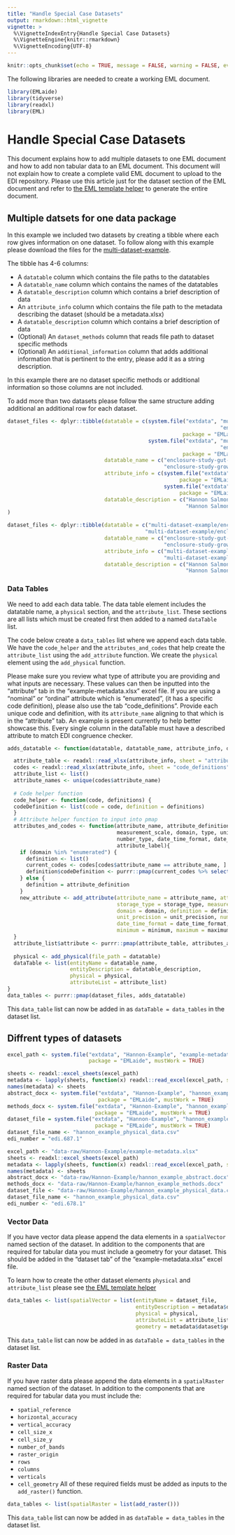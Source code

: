 ```yaml
---
title: "Handle Special Case Datasets"
output: rmarkdown::html_vignette
vignette: >
  %\VignetteIndexEntry{Handle Special Case Datasets}
  %\VignetteEngine{knitr::rmarkdown}
  %\VignetteEncoding{UTF-8}
---
```


```r
knitr::opts_chunk$set(echo = TRUE, message = FALSE, warning = FALSE, eval = FALSE)
```
The following libraries are needed to create a working EML document. 
```r
library(EMLaide)
library(tidyverse)
library(readxl)
library(EML)
```

# Handle Special Case Datasets
This document explains how to add multiple datasets to one EML document and how to 
add non tabular data to an EML document. This document will not explain how to create a complete valid EML document to upload to the EDI repository. Please use this article just for the dataset section of the EML document and refer to [the EML template helper](https://cvpia-osc.github.io/EMLaide//articles/creating-EML.html) to generate the entire document. 

## Multiple datsets for one data package
In this example we included two datasets by creating a tibble where each row gives information on one dataset. To follow along with this example please download the files for the [multi-dataset-example](https://cvpia-data-stewardship.s3-us-west-1.amazonaws.com/multi-dataset-example.zip).

The tibble has 4-6 columns:

* A `datatable` column which contains the file paths to the datatables
* A `datatable_name` column which contains the names of the datatables
* A `datatable_description` column which contains a brief description of data
* An `attribute_info` column which contains the file path to the metadata describing the dataset (should be a metadata.xlsx)
* A `datatable_description` column which contains a brief description of data 
* (Optional) An `dataset_methods` column that reads file path to dataset specific methods
* (Optional) An `additional_information` column that adds additional information that is pertinent to the entry, please add it as a string description. 

In this example there are no dataset specific methods or additional information so those columns are not included. 

To add more than two datasets please follow the same structure adding additional an additional row for each dataset. 

```r
dataset_files <- dplyr::tibble(datatable = c(system.file("extdata", "multi-dataset-example",
                                                                    "enclosure-study-gut-contents-data.csv",
                                                        package = "EMLaide", mustWork = TRUE),
                                             system.file("extdata", "multi-dataset-example",
                                                                    "enclosure-study-growth-rate-data.csv",
                                                        package = "EMLaide", mustWork = TRUE)),
                               datatable_name = c("enclosure-study-gut-contents-data.csv",
                                                  "enclosure-study-growth-rate-data.csv"),
                               attribute_info = c(system.file("extdata", "multi-dataset-example", "enclosure-study-gut-contents-metadata.xlsx",
                                                       package = "EMLaide", mustWork = TRUE),
                                                  system.file("extdata", "multi-dataset-example", "enclosure-study-growth-rates-metadata.xlsx",
                                                       package = "EMLaide", mustWork = TRUE)),
                               datatable_description = c("Hannon Salmonid Dataset Enclosure Study Gut Contents Data",
                                                         "Hannon Salmonid Dataset Enclosure Study Growth Rates Data")
)

```

```r
dataset_files <- dplyr::tibble(datatable = c("multi-dataset-example/enclosure-study-gut-contents-data.csv",
                                            "multi-dataset-example/enclosure-study-growth-rates-data.csv"),
                               datatable_name = c("enclosure-study-gut-contents-data.csv", 
                                                  "enclosure-study-growth-rates-data.csv"),
                               attribute_info = c("multi-dataset-example/enclosure-study-gut-contents-metadata.xlsx",
                                                  "multi-dataset-example/enclosure-study-growth-rates-example-metadata.xlsx"),
                               datatable_description = c("Hannon Salmonid Dataset Enclosure Study Gut Contents Data",
                                                         "Hannon Salmonid Dataset Enclosure Study Growth Rates Data"))

```
### Data Tables 
We need to add each data table. The data table element includes the datatable name,  a `physical` section, and the `attribute_list`. These sections are all lists which must be created first then added to a named `dataTable` list.

The code below create a `data_tables` list where we append each data table. We have the `code_helper` and the `attributes_and_codes` that help create the  `attribute_list` using the `add_attribute` function. We create the `physical` 
element using the `add_physical` function. 

Please make sure you review what type of attribute you are providing and what inputs are necessary. 
These values can then be inputted into the "attribute" tab in the "example-metadata.xlsx" excel file. If you
are using a "nominal" or "ordinal" attribute which is "enumerated", (it has a specific 
code definition), please also use the tab "code_definitions". Provide each
unique code and definition, with its `attribute_name` aligning to that which is in the
"attribute" tab. An example is present currently to help better showcase this. Every single 
column in the dataTable must have a described attribute to match EDI congruence checker. 

```r
adds_datatable <- function(datatable, datatable_name, attribute_info, datatable_description, dataset_methods = NULL, additional_info = NULL){

  attribute_table <- readxl::read_xlsx(attribute_info, sheet = "attribute")
  codes <- readxl::read_xlsx(attribute_info, sheet = "code_definitions")
  attribute_list <- list()
  attribute_names <- unique(codes$attribute_name)
  
  # Code helper function 
  code_helper <- function(code, definitions) {
  codeDefinition <- list(code = code, definition = definitions)
  }
  # Attribute helper function to input into pmap
  attributes_and_codes <- function(attribute_name, attribute_definition, storage_type, 
                                   measurement_scale, domain, type, units, unit_precision, 
                                   number_type, date_time_format, date_time_precision, minimum, maximum, 
                                   attribute_label){
    if (domain %in% "enumerated") { 
      definition <- list()
      current_codes <- codes[codes$attribute_name == attribute_name, ]
      definition$codeDefinition <- purrr::pmap(current_codes %>% select(-attribute_name), code_helper) 
    } else {
      definition = attribute_definition
    }
    new_attribute <- add_attribute(attribute_name = attribute_name, attribute_definition = attribute_definition,
                                   storage_type = storage_type, measurement_scale = measurement_scale, 
                                   domain = domain, definition = definition, type = type, units = units, 
                                   unit_precision = unit_precision, number_type = number_type, 
                                   date_time_format = date_time_format, date_time_precision = date_time_precision, 
                                   minimum = minimum, maximum = maximum, attribute_label = attribute_label)
  }
  attribute_list$attribute <- purrr::pmap(attribute_table, attributes_and_codes)
  
  physical <- add_physical(file_path = datatable)
  dataTable <- list(entityName = datatable_name,
                    entityDescription = datatable_description,
                    physical = physical,
                    attributeList = attribute_list)
}
data_tables <- purrr::pmap(dataset_files, adds_datatable) 
```
This `data_table` list can now be added in as `dataTable = data_tables` in the dataset list. 


## Diffrent types of datasets

```r
excel_path <- system.file("extdata", "Hannon-Example", "example-metadata.xlsx", 
                          package = "EMLaide", mustWork = TRUE)

sheets <- readxl::excel_sheets(excel_path)
metadata <- lapply(sheets, function(x) readxl::read_excel(excel_path, sheet = x))
names(metadata) <- sheets
abstract_docx <- system.file("extdata", "Hannon-Example", "hannon_example_abstract.docx", 
                             package = "EMLaide", mustWork = TRUE)
methods_docx <- system.file("extdata", "Hannon-Example", "hannon_example_methods.docx", 
                            package = "EMLaide", mustWork = TRUE)
dataset_file = system.file("extdata", "Hannon-Example", "hannon_example_physical_data.csv",
                            package = "EMLaide", mustWork = TRUE)
dataset_file_name <- "hannon_example_physical_data.csv"
edi_number = "edi.687.1"
```

```r
excel_path <- "data-raw/Hannon-Example/example-metadata.xlsx"
sheets <- readxl::excel_sheets(excel_path)
metadata <- lapply(sheets, function(x) readxl::read_excel(excel_path, sheet = x))
names(metadata) <- sheets
abstract_docx <- "data-raw/Hannon-Example/hannon_example_abstract.docx"
methods_docx <- "data-raw/Hannon-Example/hannon_example_methods.docx"
dataset_file <- "data-raw/Hannon-Example/hannon_example_physical_data.csv"
dataset_file_name <- "hannon_example_physical_data.csv"
edi_number <- "edi.678.1"
```


### Vector Data 
If you have vector data please append the data elements in a `spatialVector` named section of the dataset. In addition to the components that are required for tabular data you must include a geometry for your dataset. This should be added in the "dataset tab" of the "example-metadata.xlsx" excel file. 

To learn how to create the other dataset elements `physical` and `attribute_list` please see [the EML template helper](https://cvpia-osc.github.io/EMLaide//articles/creating-EML.html)

```r
data_tables <- list(spatialVector = list(entityName = dataset_file,
                                         entityDescription = metadata$dataset$name,
                                         physical = physical,
                                         attributeList = attribute_list,
                                         geometry = metadata$dataset$geometry))
```
This `data_table` list can now be added in as `dataTable = data_tables` in the dataset list. 

### Raster Data 
If you have raster data please append the data elements in a `spatialRaster` named section of the dataset. In addition to the components that are required for tabular data you must include the:

* `spatial_reference`
* `horizontal_accuracy`
* `vertical_accuracy`
* `cell_size_x`
* `cell_size_y`
* `number_of_bands`
* `raster_origin`
* `rows`
* `columns`
* `verticals`
* `cell_geometry` 
All of these required fields must be added as inputs to the `add_raster()` function. 
```r
data_tables <- list(spatialRaster = list(add_raster()))
```
This `data_table` list can now be added in as `dataTable = data_tables` in the dataset list. 

